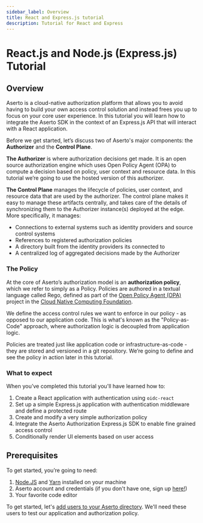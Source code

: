 ```yaml
---
sidebar_label: Overview
title: React and Express.js tutorial
description: Tutorial for React and Express
---
```


# React.js and Node.js (Express.js) Tutorial

## Overview

Aserto is a cloud-native authorization platform that allows you to avoid having to build your own access control solution and instead frees you up to focus on your core user experience. In this tutorial you will learn how to integrate the Aserto SDK in the context of an Express.js API that will interact with a React application.

Before we get started, let’s discuss two of Aserto's major components: the **Authorizer** and the **Control Plane**.

**The Authorizer** is where authorization decisions get made. It is an open source authorization engine which uses Open Policy Agent (OPA) to compute a decision based on policy, user context and resource data. In this tutorial we’re going to use the hosted version of this authorizer.

**The Control Plane** manages the lifecycle of policies, user context, and resource data that are used by the authorizer. The control plane makes it easy to manage these artifacts centrally, and takes care of the details of synchronizing them to the Authorizer instance(s) deployed at the edge. More specifically, it manages:

- Connections to external systems such as identity providers and source control systems
- References to registered authorization policies
- A directory built from the identity providers its connected to
- A centralized log of aggregated decisions made by the Authorizer

### The Policy

At the core of Aserto’s authorization model is an **authorization policy**, which we refer to simply as a Policy. Policies are authored in a textual language called Rego, defined as part of the [Open Policy Agent (OPA)](https://www.openpolicyagent.org/) project in the [Cloud Native Computing Foundation](https://www.cncf.io/).

We define the access control rules we want to enforce in our policy - as opposed to our application code. This is what's known as the "Policy-as-Code" approach, where authorization logic is decoupled from application logic.

Policies are treated just like application code or infrastructure-as-code - they are stored and versioned in a git repository. We’re going to define and see the policy in action later in this tutorial.

### What to expect

When you’ve completed this tutorial you'll have learned how to:

1. Create a React application with authentication using `oidc-react`
2. Set up a simple Express.js application with authentication middleware and define a protected route
3. Create and modify a very simple authorization policy
4. Integrate the Aserto Authorization Express.js SDK to enable fine grained access control
5. Conditionally render UI elements based on user access

## Prerequisites

To get started, you’re going to need:

1. [Node.JS](https://nodejs.org/) and [Yarn](https://yarnpkg.com/) installed on your machine
2. Aserto account and credentials (if you don't have one, sign up [here!](https://www.aserto.com/#sign-up))
3. Your favorite code editor

To get started, let's [add users to your Aserto directory](/docs/quickstarts/react/adding-users). We'll need these users to test our application and authorization policy.
